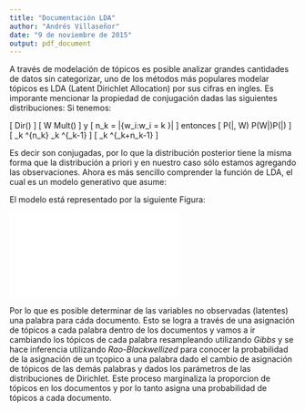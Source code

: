```yaml
---
title: "Documentación LDA"
author: "Andrés Villaseñor"
date: "9 de noviembre de 2015"
output: pdf_document
---
```


A través de modelación de tópicos es posible analizar grandes cantidades
de datos sin categorizar, uno de los métodos más populares modelar tópicos
es LDA (Latent Dirichlet Allocation) por sus cifras en ingles. Es imporante
mencionar la propiedad de conjugación dadas las siguientes distribuciones:
Si tenemos:

\[ \phi \sim Dir(\alpha) \]
\[ W \sim Mult(\phi) \] y 
\[ n_k = |\{w_i:w_i = k \}| \]
entonces 
\[ P(\phi|\alpha, W) \propto P(W|\phi)P(\phi|\alpha) \]
\[ \propto \prod_k \phi^{n_k} \prod_k \phi^{\alpha_k-1} \]
\[ \propto \prod_k \phi^{\alpha_k+n_k-1} \]


Es decir son conjugadas, por lo que la distribución posterior tiene la
misma forma que la distribución a priori y en nuestro caso sólo estamos
agregando las observaciones. Ahora es más sencillo comprender la función
de LDA, el cual es un modelo generativo que
asume:

\begin{enumerate}
  \item Cáda tópico $k \epsilon \{1,...,K\}$ es una mezcla de palabras que tiene una distribución multinomial $\beta_k$ la cual proviene de una ditribución de Dirichlet con parámetro $\lambda$. 
	\item Cáda documento $d \epsilon \{1,...,M\} $ es una mezcla de tópicos con distribución multinomial $\sigma_d$ la cual proviene de una distribución de Dirichlet con parámetro $\alpha$.
	\item Para cada palabra $n \epsilon \{1,...,N\}$, se selecciona un tópico escondido (variable latente) $Z_n$, los cuales provienen de una distribución multinomial parametrizada por $\theta$.
\end{enumerate}

El modelo está representado por la siguiente Figura:

![](/Users/lechuga/Dropbox/Andres/Escuela/ESCUELA/ITAM/TESIS/LDA_diccionario/version_1/diagramaLDA.pdf)

Por lo que es posible determinar de las variables no observadas (latentes) una palabra para cáda documento. Esto se logra a través de una asignación de tópicos a cada palabra dentro de los documentos y vamos a ir cambiando los tópicos de cada palabra resampleando utilizando _Gibbs_ y se hace inferencia utilizando _Rao-Blackwellized_ para conocer la probabilidad de la asignación de un tçopico a una palabra dado el cambio de asignación de tópicos de las demás palabras y dados los parámetros de las distribuciones de Dirichlet. Este proceso marginaliza la proporcion de tópicos en los documentos y por lo tanto asigna una probabilidad de tópicos a cada documento.













